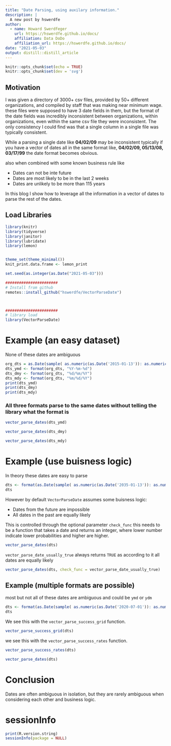 ```yaml
---
title: "Date Parsing, using auxilary information."
description: |
  A new post by hswerdfe
author:
  - name: Howard Swerdfeger
    url: https://hswerdfe.github.io/docs/
    affiliation: Data DoDo
    affiliation_url: https://hswerdfe.github.io/docs/
date: "2021-05-03"
output: distill::distill_article
---
```


```r
knitr::opts_chunk$set(echo = TRUE)
knitr::opts_chunk$set(dev = 'svg')

```


## Motivation

I was given a directory of 3000+ csv files, provided by 50+ different organizations, and compiled by staff that was making near minimum wage. these files were supposed to have 3 date fields in them, but the format of the date fields was incredibly inconsistent between organizations, within organizations, even within the same csv file they were inconsistent.  The only consistency I could find was that a single column in a single file was typically consistent.

While a parsing a single date like **04/02/09** may be inconsistent typically if you have a vector of dates all in the same format like, **04/02/09, 05/13/08, 03/17/99**  the date format becomes obvious.

also when combined with some known business rule like 
 
 * Dates can not be inte future
 * Dates are most likely to be in the last 2 weeks
 * Dates are unlikely to be more than 115 years

In this blog I show how to leverage all the information in a vector of dates to parse the rest of the dates.

## Load Libraries


```r
library(knitr)
library(tidyverse)
library(janitor)
library(lubridate)
library(lemon)


theme_set(theme_minimal())
knit_print.data.frame <- lemon_print

set.seed(as.integer(as.Date("2021-05-03")))
```


```r

#######################
# Install from github
remotes::install_github("hswerdfe/VectorParseDate")



#######################
# library load
library(VectorParseDate)
```




# Example (an easy dataset)

None of these dates are ambiguous 


```r
org_dts = as.Date(sample( as.numeric(as.Date('2015-01-13')): as.numeric(as.Date('2015-01-31')), 5, replace = T), origin = '1970-01-01')
dts_ymd <- format(org_dts, "%Y-%m-%d")
dts_dmy <- format(org_dts, "%d/%m/%Y")
dts_mdy <- format(org_dts, "%m/%d/%Y")
print(dts_ymd)
print(dts_dmy)
print(dts_mdy)
```

### All three formats parse to the same dates without telling the library what the format is

```r
vector_parse_dates(dts_ymd)
```
```r
vector_parse_dates(dts_dmy)
```
```r
vector_parse_dates(dts_mdy)
```






# Example (use buisness logic)

In theory these dates are easy to parse

```r
dts <- format(as.Date(sample( as.numeric(as.Date('2035-01-13')): as.numeric(as.Date('2035-01-31')), 5, replace = T), origin = '1970-01-01'), "%Y-%m-%d")
dts
```
However by default `VectorParseDate` assumes some buisness logic:

 * Dates from the future are impossible
 * All dates in the past are equally likely
 
 This is controlled through the optional parameter `check_func` this needs to be a function that takes a date and returns an integer, where lower number indicate lower probabilities and higher are higher.


```r
vector_parse_dates(dts)
```
`vector_parse_date_usually_true` always returns `TRUE` as according to it all dates are equally likely

```r
vector_parse_dates(dts, check_func = vector_parse_date_usually_true)
```

## Example (multiple formats are possible)

most but not all of these dates are ambiguous and could be `ymd` or `ydm`

```r
dts <- format(as.Date(sample( as.numeric(as.Date('2020-07-01')): as.numeric(as.Date('2020-07-13')), 35, replace = T), origin = '1970-01-01'), "%Y/%m/%d")
dts
```
We see this with the `vector_parse_success_grid` function.

```r
vector_parse_success_grid(dts)
```
we see this with the `vector_parse_success_rates` function.

```r
vector_parse_success_rates(dts)
```


```r
vector_parse_dates(dts)

```


# Conclusion

Dates are often ambiguous in isolation, but they are rarely ambiguous when considering each other and business logic. 




# sessionInfo

```r
print(R.version.string)
sessionInfo(package = NULL)

```

